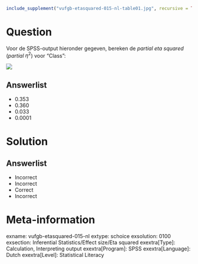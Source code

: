 ```r
include_supplement("vufgb-etasquared-015-nl-table01.jpg", recursive = TRUE)
```

Question
========

Voor de SPSS-output hieronder gegeven, bereken de *partial eta squared* ($partial$ $\eta^{2}$) voor “Class”: 

![](vufgb-etasquared-015-nl-table01.jpg)
  
Answerlist
----------
* 0.353
* 0.360
* 0.033
* 0.0001

Solution
========

Answerlist
----------
* Incorrect
* Incorrect
* Correct
* Incorrect

Meta-information
================
exname: vufgb-etasquared-015-nl
extype: schoice
exsolution: 0100
exsection: Inferential Statistics/Effect size/Eta squared
exextra[Type]: Calculation, Interpreting output
exextra[Program]: SPSS
exextra[Language]: Dutch
exextra[Level]: Statistical Literacy
